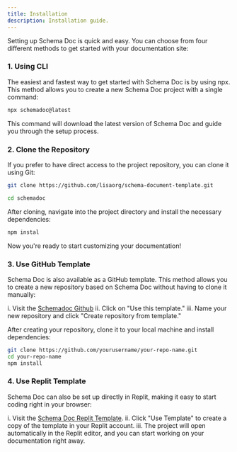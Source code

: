 ```yaml
---
title: Installation
description: Installation guide.
---
```


Setting up Schema Doc is quick and easy. You can choose from four different methods to get started with your documentation site:

### 1. Using CLI

The easiest and fastest way to get started with Schema Doc is by using npx. This method allows you to create a new Schema Doc project with a single command:

```bash
npx schemadoc@latest
```

This command will download the latest version of Schema Doc and guide you through the setup process.

### 2. Clone the Repository

If you prefer to have direct access to the project repository, you can clone it using Git:

```bash
git clone https://github.com/lisaorg/schema-document-template.git
```
```bash
cd schemadoc
```

After cloning, navigate into the project directory and install the necessary dependencies:

```bash
npm instal
```

Now you're ready to start customizing your documentation!

### 3. Use GitHub Template

Schema Doc is also available as a GitHub template. This method allows you to create a new repository based on Schema Doc without having to clone it manually:

i. Visit the [Schemadoc Github](https://github.com/lisaorg/schema-document-template)
ii. Click on "Use this template."
iii. Name your new repository and click "Create repository from template."

After creating your repository, clone it to your local machine and install dependencies:

```bash
git clone https://github.com/yourusername/your-repo-name.git
cd your-repo-name
npm install
```

### 4. Use Replit Template 

Schema Doc can also be set up directly in Replit, making it easy to start coding right in your browser:

i. Visit the [Schema Doc Replit Template](https://replit.com/@amyssnippet/Schemadoc-Template?v=1#app/opengraph-image.jpg).
ii. Click "Use Template" to create a copy of the template in your Replit account.
iii. The project will open automatically in the Replit editor, and you can start working on your documentation right away.
